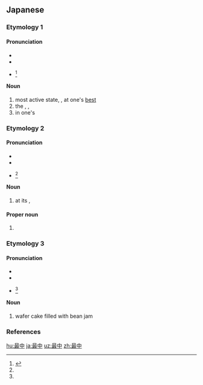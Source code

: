 ==Japanese==
{{ja-kanjitab|最|中}}

===Etymology 1===
{{prefix|lang=ja|最|中|tr1=sai|t1=most|tr2=chū|t2=middle}}

====Pronunciation====
* {{l|ja|sc=Latn|音読み|On'yomi}}
* {{IPA|lang=ja|[sa̠.i.t͡ɕɯᵝ.ɯᵝ]}}
* {{ja-accent-common|a|サ|イチュー}}<ref name="NHKH">{{R:NHK Hatsuon}}</ref>

====Noun====
{{ja-noun|さいちゅう}}

# most active state, {{l|en|in progress}}, at one's [[best]]
# the {{l|en|middle}}, {{l|en|midst}}, {{l|en|during}}
# in one's {{l|en|prime}}

===Etymology 2===
{{compound|lang=ja|最|中|tr1=sai|t1=most|tr2=naka|t2=inside}}

====Pronunciation====
* {{l|ja|sc=Latn|重箱読み|Jūbakoyomi}}
* {{IPA|lang=ja|[sa̠.ɴa̠.ka̠]}}
* {{ja-accent-common|a|サ|なか}}<ref name=NHKH />

====Noun====
{{ja-noun|さなか}}

# at its {{l|en|prime}}, {{l|en|midst}}

====Proper noun====
{{ja-pos|proper|さなか}}

# {{given name|female|sort=さなか|lang=ja}}

===Etymology 3===
{{compound|lang=ja|最|中|tr1=motto|t1=|tr2=naka|t2=inside}}

====Pronunciation====
* {{l|ja|sc=Latn|訓読み|Kun'yomi}}
* {{IPA|lang=ja|[mo̞.na̠.ka̠]}}
* {{ja-accent-common|a|も|なか}}<ref name=NHKH />

====Noun====
{{ja-noun|もなか}}

# wafer cake filled with bean jam

===References===
<references />

[[hu:最中]]
[[ja:最中]]
[[uz:最中]]
[[zh:最中]]